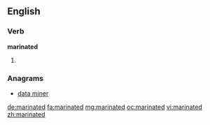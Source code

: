 ==English==

===Verb===
'''marinated'''

# {{en-past of|marinate}}

===Anagrams===
* [[data miner#English|data miner]]

[[de:marinated]]
[[fa:marinated]]
[[mg:marinated]]
[[oc:marinated]]
[[vi:marinated]]
[[zh:marinated]]